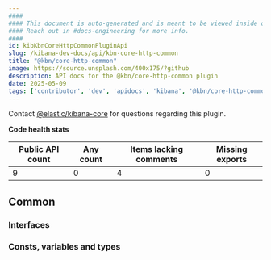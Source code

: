 ```yaml
---
####
#### This document is auto-generated and is meant to be viewed inside our experimental, new docs system.
#### Reach out in #docs-engineering for more info.
####
id: kibKbnCoreHttpCommonPluginApi
slug: /kibana-dev-docs/api/kbn-core-http-common
title: "@kbn/core-http-common"
image: https://source.unsplash.com/400x175/?github
description: API docs for the @kbn/core-http-common plugin
date: 2025-05-09
tags: ['contributor', 'dev', 'apidocs', 'kibana', '@kbn/core-http-common']
---
```




Contact [@elastic/kibana-core](https://github.com/orgs/elastic/teams/kibana-core) for questions regarding this plugin.

**Code health stats**

| Public API count  | Any count | Items lacking comments | Missing exports |
|-------------------|-----------|------------------------|-----------------|
| 9 | 0 | 4 | 0 |

## Common

### Interfaces
<DocDefinitionList data={kbnCoreHttpCommonObj.common.interfaces}/>

### Consts, variables and types
<DocDefinitionList data={kbnCoreHttpCommonObj.common.misc}/>

